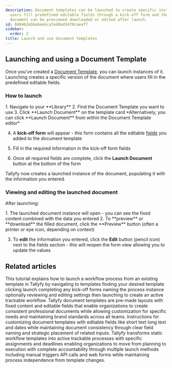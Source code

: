 ```yaml
---
description: Document templates can be launched to create specific instances where
  users fill predefined editable fields through a kick-off form and the resulting
  document can be previewed downloaded or edited after launch.
id: 048462ebbabeebca7e40ad34f0caeaf7
sidebar:
  order: 2
title: Launch and use document templates
---
```



## Launching and using a Document Template

Once you've created a [Document Template](/products/pro/documenting/documents/), you can launch instances of it. Launching creates a specific version of the document where users fill in the predefined editable fields.

### How to launch

<Steps>
1.  Navigate to your **Library**
2.  Find the Document Template you want to use
3.  Click **Launch Document** on the template card
    *Alternatively, you can click **Launch Document** from within the Document Template editor*

4.  A **kick-off form** will appear - this form contains all the editable [fields](/products/pro/tracking-and-tasks/tasks/what-are-form-fields-in-tallyfy/) you added to the document template

5.  Fill in the required information in the kick-off form fields
6.  Once all required fields are complete, click the **Launch Document** button at the bottom of the form

</Steps>

Tallyfy now creates a launched instance of the document, populating it with the information you entered.

### Viewing and editing the launched document

After launching:

<Steps>
1.  The launched document instance will open - you can see the fixed content combined with the data you entered
2.  To **preview** or **download** the filled document, click the **Preview** button (often a printer or eye icon, depending on context)

3.  To **edit** the information you entered, click the **Edit** button (pencil icon) next to the fields section - this will reopen the form view allowing you to update the values
</Steps>

## Related articles
<CardGrid>
<LinkTitleCard header="<b>Tutorials > Launch a process</b>" href="/products/pro/tutorials/your-first-process/" > This tutorial explains how to launch a workflow process from an existing template in Tallyfy by navigating to templates finding your desired template clicking launch completing any kick-off forms naming the process instance optionally reviewing and editing settings then launching to create an active trackable workflow. </LinkTitleCard>
<LinkTitleCard header="<b>Documenting > Documents</b>" href="/products/pro/documenting/documents/" > Tallyfy document templates are pre-made layouts with fixed content and editable fields that enable organizations to create consistent professional documents while allowing customization for specific needs and maintaining brand standards across all teams. </LinkTitleCard>
<LinkTitleCard header="<b>Documents > Add fields to document templates</b>" href="/products/pro/documenting/documents/how-can-i-add-editable-fields-to-my-tallyfy-documents/" > Instructions for customizing document templates with editable fields like short text long text and dates while maintaining document consistency through clear field naming and strategic placement of related inputs. </LinkTitleCard>
<LinkTitleCard header="<b>Pro > Launching</b>" href="/products/pro/launching/" > Tallyfy transforms static workflow templates into active trackable processes with specific assignments and deadlines enabling organizations to move from planning to execution with complete accountability through multiple launch methods including manual triggers API calls and web forms while maintaining process independence from template changes. </LinkTitleCard>
</CardGrid>